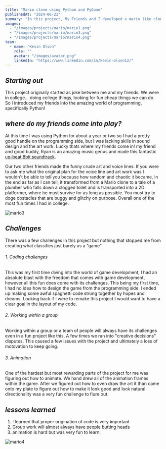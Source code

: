 ```yaml
---
title: "Mario clone using Python and PyGame"
publishedAt: "2024-06-22"
summary: "In this project, My Friends and I developed a mario like clone Using Python adn PyGame."
images:
  - "/images/projects/mario/mario1.png"
  - "/images/projects/mario/mario3.png"
  - "/images/projects/mario/mario4.png"
team:
  - name: "Kevin Olson"
    role: ""
    avatar: "/images/avatar.png"
    linkedIn: "https://www.linkedin.com/in/kevin-olson12/"
---
```




## ***Starting out***

This project originally started as joke between me and my friends. We were in college... doing college things, 
looking for fun cheap things we can do. So I introduced my friends into the amazing world of programming, specifically
 Python!

## ***where do my friends come into play?***
At this time I was using Python for about a year or two so I had a pretty good handle on the programming side, but I
was lacking skills in sound design and the art work. Lucky thats where my friends come in! my friend and good buddy, Ryan
is an amazing music genus and made this fantastic 
[up-beat 8bit soundtrack](https://github.com/kevinolson1836/mario-remake/blob/master/audio/backgroundmusic.wav).

Our two other friends made the funny crude art and voice lines. If you were to ask me what the original plan
for the voice line and art work was I wouldn't be able to tell you because how random and chaotic it became.
In the end as far as I can tell, it transformed from a Mario clone to a tale of a plumber who falls down a clogged 
toilet and is transported into a 2D platformer, where he must survive for as long as possible. You must try to
doge obstacles that are buggy and glitchy on purpose. Overall one of the most fun times I had in college.

![mario3](/images/projects/mario/mario3.png)

## ***Challenges***

There was a few challenges in this project but nothing that stopped me from creating what classifies just barely as a "game"

###### 1. Coding challenges

This was my first time diving into the world of game development, I had an absolute blast with the freedom that comes
with game development, however all this fun does come with its challenges. This being my first time, I had no idea
how to design the game from the programming side. I ended up making some awful spaghetti code strung together by 
hopes and dreams. Looking back if I were to remake this project I would want to have a clear goal in the layout of my code.

###### 2. Working within a group

Working within a group or a team of people will always have its challenges even in a fun project like this. A few times
we ran into "creative decisions" disputes. This caused a few issues with the project and ultimately a loss of motovation
to keep going.

###### 3. Animation
One of the hardest but most rewarding parts of the project for me was figuring out how to animate. We hand drew all of
the animation frames within the game. After we figured out how to even draw the art it than came onto my plate to figure
out how to make it look good and look natural. directionality was a very fun challenge to fiure out. 

## ***lessons learned***

1. I learned that proper origination of code is very important
2. Group work will almost always have people butting heads
3. animation is hard but was very fun to learn. 

![mario4](/images/projects/mario/mario4.png)

